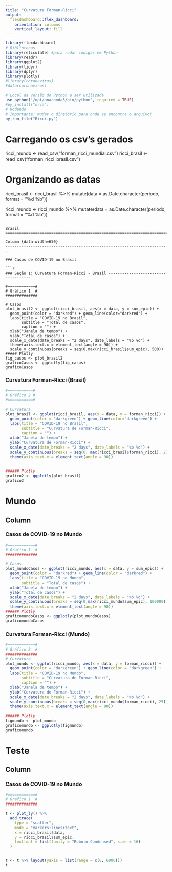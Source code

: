 ```yaml
---
title: "Curvatura Forman-Ricci"
output: 
  flexdashboard::flex_dashboard:
    orientation: columns
    vertical_layout: fill
---
```


```r
library(flexdashboard)
# Bibliotecas 
library(reticulate) #para rodar códigos em Python
library(readr)
library(ggplot2)
library(tidyr)
library(dplyr)
library(plotly)
#library(coronavirus)
#data(coronavirus)
```


```r
# Local da versão do Python a ser utilizada
use_python('/opt/anaconda3/bin/python', required = TRUE)
#py_install("orca")
# Rodando 
# Importante: mudar o diretório para onde se encontra o arquivo!
py_run_file("Ricci.py")
```



# Carregando os csv's gerados
ricci_mundo <- read_csv("forman_ricci_mundial.csv")
ricci_brasil <- read_csv("forman_ricci_brasil.csv")

# Organizando as datas
ricci_brasil <- ricci_brasil %>% 
  mutate(data = as.Date.character(periodo, format = "%d %b"))

ricci_mundo <- ricci_mundo %>% 
  mutate(data = as.Date.character(periodo, format = "%d %b"))
```

Brasil
=======================================================================

Column {data-width=650}
-----------------------------------------------------------------------

### Casos de COVID-19 no Brasil

```r
### Seção 1: Curvatura Forman-Ricci - Brasil ------------------------------------

#============#
# Gráfico 1  #
##############

# Casos
plot_brasil2 <- ggplot(ricci_brasil, aes(x = data, y = sum_epic)) +
  geom_point(color = "darkred") + geom_line(color="darkred") +
  labs(title = "COVID-19 no Brasil",
       subtitle = "Total de casos",
       caption = "") +
  xlab("Janela de tempo") + 
  ylab("Total de casos") +
  scale_x_date(date_breaks = "2 days", date_labels = "%b %d") +
  theme(axis.text.x = element_text(angle = 90)) +
  scale_y_continuous(breaks = seq(0,max(ricci_brasil$sum_epic), 500)) 
##### Plotly
fig_casos <- plot_brasil2
graficoCasos <- ggplotly(fig_casos)
graficoCasos  
```



### Curvatura Forman-Ricci (Brasil)

```r
#===========#
# Gráfico 2 #
#===========#

# Curvatura
plot_brasil <- ggplot(ricci_brasil, aes(x = data, y = forman_ricci)) +
  geom_point(color = "darkgreen") + geom_line(color="darkgreen") +
  labs(title = "COVID-19 no Brasil",
       subtitle = "Curvatura de Forman-Ricci",
       caption = "") +
  xlab("Janela de tempo") + 
  ylab("Curvatura de Forman-Ricci") +
  scale_x_date(date_breaks = "2 days", date_labels = "%b %d") +
  scale_y_continuous(breaks = seq(0, max(ricci_brasil$forman_ricci), 2)) +
  theme(axis.text.x = element_text(angle = 90))
  
  
###### Plotly
grafico2 <- ggplotly(plot_brasil)
grafico2
```

Mundo
=======================================================================

Column {data-width=650}
-----------------------------------------------------------------------

### Casos de COVID-19 no Mundo

```r
#============#
# Gráfico 1  #
##############

# Casos
plot_mundoCasos <- ggplot(ricci_mundo, aes(x = data, y = sum_epic)) +
  geom_point(color = "darkred") + geom_line(color = "darkred") +
  labs(title = "COVID-19 no Mundo",
       subtitle = "Total de casos") + 
  xlab("Janela de tempo") + 
  ylab("Total de casos") +
  scale_x_date(date_breaks = "2 days", date_labels = "%b %d") +
  scale_y_continuous(breaks = seq(0,max(ricci_mundo$sum_epic), 100000)) +
  theme(axis.text.x = element_text(angle = 90)) 
###### Plotly
graficomundoCasos <- ggplotly(plot_mundoCasos)
graficomundoCasos
```

### Curvatura Forman-Ricci (Mundo)
```r
#============#
# Gráfico 2  #
##############
# Curvatura
plot_mundo <- ggplot(ricci_mundo, aes(x = data, y = forman_ricci)) +
  geom_point(color = "darkgreen") + geom_line(color = "darkgreen") +
  labs(title = "COVID-19 no Mundo",
       subtitle = "Curvatura de Forman-Ricci",
       caption = "") +
  xlab("Janela de tempo") + 
  ylab("Curvatura de Forman-Ricci") +
  scale_x_date(date_breaks = "2 days", date_labels = "%b %d") +
  scale_y_continuous(breaks = seq(0,max(ricci_mundo$forman_ricci), 25)) +
  theme(axis.text.x = element_text(angle = 90)) 
  
###### Plotly
figmundo <- plot_mundo 
graficomundo <- ggplotly(figmundo)
graficomundo

```

Teste
=======================================================================

Column {data-width=650}
-----------------------------------------------------------------------

### Casos de COVID-19 no Mundo

```r
#============#
# Gráfico 1  #
##############

t <- plot_ly() %>%
  add_trace(
    type = "scatter",
    mode = "markers+lines+text",
    x = ricci_brasil$data, 
    y = ricci_brasil$sum_epic,
    textfont = list(family = "Roboto Condensed", size = 16)
  ) 


t <- t %>% layout(yaxis = list(range = c(0, 6000)))
t
```

